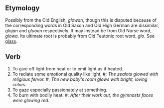==Etymology==
Possibly from the Old English, ''glowan'', though this is disputed because of the corresponding words in Old Saxon and Old High German are dissimilar, ''glojan'' and ''gluoen'' respectively. 
It may instead be from Old Norse word, ''glowa''. Its ultimate root is probably from Old Teutonic root word, ''glo''. See [[glass]].

==Verb==
# To give off light from heat or to emit light as if heated.
# To radiate some emotional quality like light. #; ''The zealots glowed with religious fervor.'' #; ''The new baby's room glows with bright, loving colors.''
# To gaze especially passionately at something.
# To burn with bodily heat. #; ''After their work out, the gymnasts faces were glowing red.''